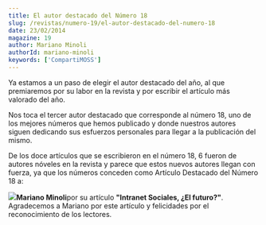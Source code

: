 ```yaml
---
title: El autor destacado del Número 18
slug: /revistas/numero-19/el-autor-destacado-del-numero-18
date: 23/02/2014
magazine: 19
author: Mariano Minoli
authorId: mariano-minoli
keywords: ['CompartiMOSS']
---
```



<ArticleHeader frontmatter={props.pageContext.frontmatter} />



​Ya estamos a un paso de elegir el autor destacado del año, al que premiaremos por su labor en la revista y por escribir el artículo más valorado del año.

Nos toca el tercer autor destacado que corresponde al número 18, uno de los mejores números que hemos publicado y donde nuestros autores siguen dedicando sus esfuerzos personales para llegar a la publicación del mismo.

De los doce artículos que se escribieron en el número 18, 6 fueron de autores nóveles en la revista y parece que estos nuevos autores llegan con fuerza, ya que los números conceden como Artículo Destacado del Número 18 a:

**![](/../images/autores/mariano-minoli.png)Mariano Minoli**por su artículo **"Intranet Sociales, ¿El futuro?"**. Agradecemos a Mariano por este artículo y felicidades por el reconocimiento de los lectores.

